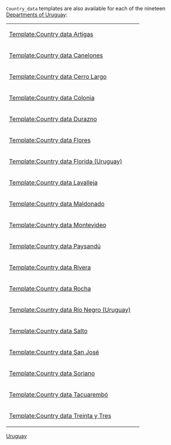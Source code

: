 {{Documentation subpage}}
<tt>Country_data</tt> templates are also available for each of the nineteen [[Departments of Uruguay]]:
{| style="background-color:#ecfcf4"
| [[Template:Country data Artigas]] || {{flag|Artigas}}
|-
| [[Template:Country data Canelones]] || {{flag|Canelones}}
|-
| [[Template:Country data Cerro Largo]] || {{flag|Cerro Largo}}
|-
| [[Template:Country data Colonia]] || {{flag|Colonia}}
|-
| [[Template:Country data Durazno]] || {{flag|Durazno}}
|-
| [[Template:Country data Flores]] || {{flag|Flores}}
|-
| [[Template:Country data Florida (Uruguay)]] || {{flag|Florida (Uruguay)}}
|-
| [[Template:Country data Lavalleja]] || {{flag|Lavalleja}}
|-
| [[Template:Country data Maldonado]] || {{flag|Maldonado}}
|-
| [[Template:Country data Montevideo]] || {{flag|Montevideo}}
|-
| [[Template:Country data Paysandú]] || {{flag|Paysandú}}
|-
| [[Template:Country data Rivera]]|| {{flag|Rivera}}
|-
| [[Template:Country data Rocha]] || {{flag|Rocha}}
|-
| [[Template:Country data Río Negro (Uruguay)]] || {{flag|Río Negro (Uruguay)}}
|-
| [[Template:Country data Salto]] || {{flag|Salto}}
|-
| [[Template:Country data San José]] || {{flag|San José}}
|-
| [[Template:Country data Soriano]] || {{flag|Soriano}}
|-
| [[Template:Country data Tacuarembó]] || {{flag|Tacuarembó}}
|-
| [[Template:Country data Treinta y Tres]] || {{flag|Treinta y Tres}}
|}
<includeonly>
[[Category:Country data templates of countries|Uruguay]]
</includeonly>